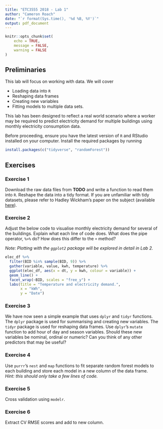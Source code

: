 ```yaml
---
title: "ETC3555 2018 - Lab 1"
author: "Cameron Roach"
date: "`r format(Sys.time(), '%d %B, %Y')`"
output: pdf_document
---
```


```r
knitr::opts_chunk$set(
	echo = TRUE,
	message = FALSE,
	warning = FALSE
)
```

## Preliminaries

This lab will focus on working with data. We will cover

* Loading data into `R`
* Reshaping data frames
* Creating new variables
* Fitting models to multiple data sets.

This lab has been designed to reflect a real world scenario where a worker may be required to predict electricity demand for multiple buildings using monthly electricity consumption data.

Before proceeding, ensure you have the latest version of `R` and RStudio installed on your computer. Install the required packages by running

```r
install.packages(c("tidyverse", "randomForest"))
```

## Exercises

### Exercise 1

Download the raw data files from __TODO__ and write a function to read them into `R`. Reshape the data into a tidy format. If you are unfamiliar with tidy datasets, please refer to Hadley Wickham's paper on the subject (available [here](https://www.jstatsoft.org/article/view/v059i10/v59i10.pdf)).

### Exercise 2

Adjust the below code to visualise monthly electricity demand for several of the buildings. Explain what each line of code does. What does the pipe operator, `%>%` do? How does this differ to the `+` method?

_Note: Plotting with the `ggplot2` package will be explored in detail in Lab 2._

```r
elec_df %>% 
  filter(BID %in% sample(BID, 9)) %>%  
  gather(variable, value, kwh, temperature) %>% 
  ggplot(elec_df, aes(x = dt, y = kwh, colour = variable)) +
  geom_line() +
  facet_wrap(~BID, scales = "free_y") +
  labs(title = "Temperature and electricity demand.",
       x = "kWh",
       y = "Date")
```

### Exercise 3

We have now seen a simple example that uses `dplyr` and `tidyr` functions. The `dplyr` package is used for summarising and creating new variables. The `tidyr` package is used for reshaping data frames. Use `dplyr`'s `mutate` function to add hour of day and season variables. Should these new variables be nominal, ordinal or numeric? Can you think of any other predictors that may be useful?

### Exercise 4

Use `purrr`'s `nest` and `map` functions to fit separate random forest models to each building and store each model in a new column of the data frame. _Hint: this should only take a few lines of code._

### Exercise 5

Cross validation using `modelr`.

### Exercise 6

Extract CV RMSE scores and add to new column.